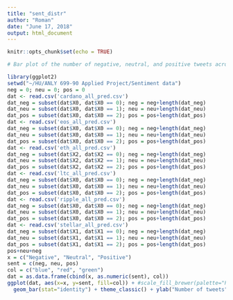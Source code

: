 ```yaml
---
title: "sent_distr"
author: "Roman"
date: "June 17, 2018"
output: html_document
---
```


```r
knitr::opts_chunk$set(echo = TRUE)

# Bar plot of the number of negative, neutral, and positive tweets across all cryptocurrencies

library(ggplot2)
setwd("~/HU/ANLY 699-90 Applied Project/Sentiment data")
neg = 0; neu = 0; pos = 0
dat <- read.csv('cardano_all_pred.csv')
dat_neg = subset(dat$X0, dat$X0 == 0); neg = neg+length(dat_neg)
dat_neu = subset(dat$X0, dat$X0 == 1); neu = neu+length(dat_neu)
dat_pos = subset(dat$X0, dat$X0 == 2); pos = pos+length(dat_pos)
dat <- read.csv('eos_all_pred.csv')
dat_neg = subset(dat$X0, dat$X0 == 0); neg = neg+length(dat_neg)
dat_neu = subset(dat$X0, dat$X0 == 1); neu = neu+length(dat_neu)
dat_pos = subset(dat$X0, dat$X0 == 2); pos = pos+length(dat_pos)
dat <- read.csv('eth_all_pred.csv')
dat_neg = subset(dat$X2, dat$X2 == 0); neg = neg+length(dat_neg)
dat_neu = subset(dat$X2, dat$X2 == 1); neu = neu+length(dat_neu)
dat_pos = subset(dat$X2, dat$X2 == 2); pos = pos+length(dat_pos)
dat <- read.csv('ltc_all_pred.csv')
dat_neg = subset(dat$X0, dat$X0 == 0); neg = neg+length(dat_neg)
dat_neu = subset(dat$X0, dat$X0 == 1); neu = neu+length(dat_neu)
dat_pos = subset(dat$X0, dat$X0 == 2); pos = pos+length(dat_pos)
dat <- read.csv('ripple_all_pred.csv')
dat_neg = subset(dat$X0, dat$X0 == 0); neg = neg+length(dat_neg)
dat_neu = subset(dat$X0, dat$X0 == 1); neu = neu+length(dat_neu)
dat_pos = subset(dat$X0, dat$X0 == 2); pos = pos+length(dat_pos)
dat <- read.csv('stellar_all_pred.csv')
dat_neg = subset(dat$X1, dat$X1 == 0); neg = neg+length(dat_neg)
dat_neu = subset(dat$X1, dat$X1 == 1); neu = neu+length(dat_neu)
dat_pos = subset(dat$X1, dat$X1 == 2); pos = pos+length(dat_pos)
pos+neu+neg
x = c("Negative", "Neutral", "Positive")
sent = c(neg, neu, pos)
col = c("blue", "red", "green")
dat = as.data.frame(cbind(x, as.numeric(sent), col))
ggplot(dat, aes(x=x, y=sent, fill=col)) + #scale_fill_brewer(palette="Paired") +
  geom_bar(stat="identity") + theme_classic() + ylab("Number of tweets")


```
